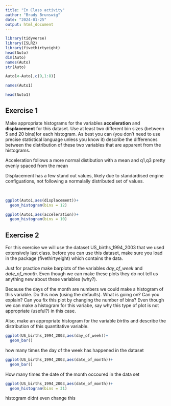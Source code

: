 ```yaml
---
title: "In Class activity"
author: "Brady Brunswig"
date: "2024-01-25"
output: html_document
---
```

```r
library(tidyverse)
library(ISLR2)
library(fivethirtyeight)
head(Auto)
dim(Auto)
names(Auto)
str(Auto)

```

```r
Auto1<-Auto[,c(9,1:8)]

names(Auto1)

head(Auto1)
```

## Exercise 1

Make appropriate histograms for the variables **acceleration** and **displacement** for this dataset.  Use at least two different bin sizes (between 5 and 20 bins)for each histogram.  As best you can (you don't need to use precise statistical language unless you know it) describe the differences between the distribution of these two variables that are apparent from the histograms.

Acceleration follows a more normal distibution with a mean and q1,q3 pretty evenly spaced from the mean

Displacement has a few stand out values, likely due to standardised engine configuations, not following a normalally distributed set of values.

\

```r
ggplot(Auto1,aes(displacement))+
  geom_histogram(bins = 12)
```
```r
ggplot(Auto1,aes(acceleration))+
  geom_histogram(bins = 10)
```

## Exercise 2

For this exercise we will use the dataset US_births_1994_2003 that we used extensively last class.  before you can use this dataset, make sure you load in the package (fivethirtyeight) which contains the data.

Just for practice make barplots of the variables *day_of_week* and *date_of_month*.  Even though we can make these plots they do not tell us anything new about these variables (why?).

Because the days of the month are numbers we could make a histogram of this variable.  Do this now (using the defaults). What is going on?  Can you explain? Can you fix this plot by changing the number of bins? Even though we can make a histogram for this variabe, say why this type of plot is not appropriate (useful?) in this case.

Also, make an appropriate histogram for the variable *births* and describe the distribution of this quantitative variable.


```r
ggplot(US_births_1994_2003,aes(day_of_week))+
  geom_bar()
```
how many times the day of the week has happened in the dataset
```r
ggplot(US_births_1994_2003,aes(date_of_month))+
  geom_bar()
```
How many times the date of the month occoured in the data set
```r
ggplot(US_births_1994_2003,aes(date_of_month))+
  geom_histogram(bins = 31)
```
histogram didnt even change this